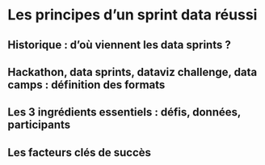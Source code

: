 # Les principes d’un sprint data réussi {#principes}

## Historique : d’où viennent les data sprints ? 

## Hackathon, data sprints, dataviz challenge, data camps : définition des formats

## Les 3 ingrédients essentiels : défis, données, participants

## Les facteurs clés de succès 

